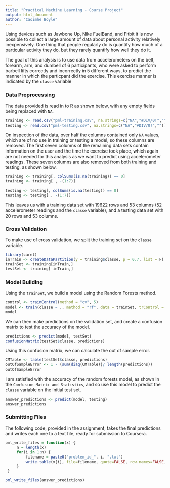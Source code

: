 ```yaml
---
title: "Practical Machine Learning - Course Project"
output: html_document
author: "Caoimhe Boyle"
---
```


Using devices such as Jawbone Up, Nike FuelBand, and Fitbit it is now possible to collect a large amount of data about personal activity relatively inexpensively. One thing that people regularly do is quantify how much of a particular activity they do, but they rarely quantify how well they do it. 

The goal of this analysis is to use data from accelerometers on the belt, forearm, arm, and dumbell of 6 participants, who were asked to perform barbell lifts correctly and incorrectly in 5 different ways, to predict the manner in which the particpant did the exercise. This exercise manner is indicated by the `classe` variable 

### Data Preprocessing

The data provided is read in to R as shown below, with any empty fields being replaced with `NA`.

```r
training <- read.csv("pml-training.csv", na.strings=c("NA","#DIV/0!",""))
testing <- read.csv("pml-testing.csv", na.strings=c("NA","#DIV/0!",""))
```

On inspection of the data, over half the columns contained only `NA` values, which are of no use in training or testing a model, so these columns are removed. The first seven columns of the remaining data sets contain information on the user and the time the exercise took place, which again are not needed for this analysis as we want to predict using accelerometer readings. These seven columns are also removed from both training and testing, as shown below. 

```r
training <- training[, colSums(is.na(training)) == 0] 
training <- training[ , -(1:7)]

testing <- testing[, colSums(is.na(testing)) == 0] 
testing <- testing[ , -(1:7)]
```

This leaves us with a training data set with 19622 rows and 53 columns (52 accelerometer readings and the `classe` variable), and a testing data set with 20 rows and 53 columns. 

### Cross Validation

To make use of cross validation, we split the training set on the `classe` variable. 

```r
library(caret)
inTrain <- createDataPartition(y = training$classe, p = 0.7, list = F)
trainSet <- training[inTrain,]
testSet <- training[-inTrain,]
```

### Model Building

Using the `trainSet`, we build a model using the Random Forests method. 

```r
control <- trainControl(method = "cv", 5)
model <- train(classe ~ ., method = "rf", data = trainSet, trControl = control, ntree = 200)
model
```

We can then make predictions on the validation set, and create a confusion matrix to test the accuracy of the model. 

```r
predictions <- predict(model, testSet)
confusionMatrix(testSet$classe, predictions)
```

Using this confusion matrix, we can calculate the out of sample error. 

```r
CMTable <- table(testSet$classe, predictions)
outOfSampleError <- 1 - (sum(diag(CMTable))/ length(predictions))
outOfSampleError
```

I am satisfied with the accuracy of the random forests model, as shown in the `Confusion Matrix and Statistics`, and so use this model to predict the `classe` variable on the initial test set.

```r
answer_predictions <- predict(model, testing)
answer_predictions
```

### Submitting Files

The following code, provided in the assignment, takes the final predictions and writes each one to a text file, ready for submission to Coursera. 

```r
pml_write_files = function(x) {
     n = length(x)
     for(i in 1:n) {
         filename = paste0("problem_id_", i, ".txt")
         write.table(x[i], file=filename, quote=FALSE, row.names=FALSE, col.names=FALSE)
     }
 }

pml_write_files(answer_predictions)
```


